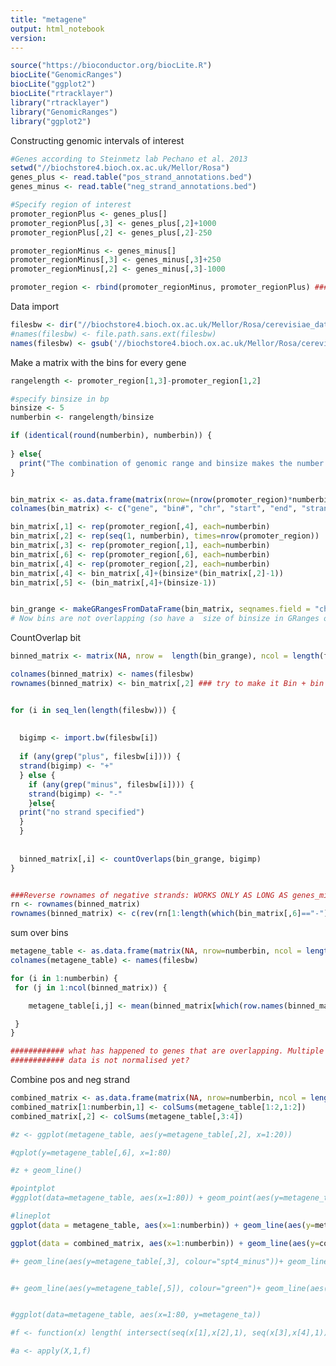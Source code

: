 ```yaml
---
title: "metagene"
output: html_notebook
version: 
---
```


```r
source("https://bioconductor.org/biocLite.R")
biocLite("GenomicRanges")
biocLite("ggplot2")
biocLite("rtracklayer")
library("rtracklayer")
library("GenomicRanges")
library("ggplot2")
```

Constructing genomic intervals of interest
```r
#Genes according to Steinmetz lab Pechano et al. 2013
setwd("//biochstore4.bioch.ox.ac.uk/Mellor/Rosa")
genes_plus <- read.table("pos_strand_annotations.bed")
genes_minus <- read.table("neg_strand_annotations.bed")

#Specify region of interest
promoter_regionPlus <- genes_plus[]
promoter_regionPlus[,3] <- genes_plus[,2]+1000
promoter_regionPlus[,2] <- genes_plus[,2]-250

promoter_regionMinus <- genes_minus[]
promoter_regionMinus[,3] <- genes_minus[,3]+250
promoter_regionMinus[,2] <- genes_minus[,3]-1000

promoter_region <- rbind(promoter_regionMinus, promoter_regionPlus) ### don't change the order of minus/plus region without changing the renaming of the rownames of the minus strand just after the CountOverlap bit (chunk 5)

```



Data import
```r
filesbw <- dir("//biochstore4.bioch.ox.ac.uk/Mellor/Rosa/cerevisiae_dataForRosa", pattern = glob2rx("uzun*.bw"), full.names=TRUE)
#names(filesbw) <- file.path.sans.ext(filesbw)
names(filesbw) <- gsub('//biochstore4.bioch.ox.ac.uk/Mellor/Rosa/cerevisiae_dataForRosa|*_NETseq_minus.bw|*_NETseq_plus.bw|/uzun_*', '', filesbw)
``` 


Make a matrix with the bins for every gene
```r
rangelength <- promoter_region[1,3]-promoter_region[1,2]

#specify binsize in bp
binsize <- 5
numberbin <- rangelength/binsize

if (identical(round(numberbin), numberbin)) {
  
} else{
  print("The combination of genomic range and binsize makes the number of bins not an integer. So either change them or fix this problem in the code")
}


bin_matrix <- as.data.frame(matrix(nrow=(nrow(promoter_region)*numberbin), ncol=6))
colnames(bin_matrix) <- c("gene", "bin#", "chr", "start", "end", "strand")

bin_matrix[,1] <- rep(promoter_region[,4], each=numberbin)
bin_matrix[,2] <- rep(seq(1, numberbin), times=nrow(promoter_region))
bin_matrix[,3] <- rep(promoter_region[,1], each=numberbin)
bin_matrix[,6] <- rep(promoter_region[,6], each=numberbin)
bin_matrix[,4] <- rep(promoter_region[,2], each=numberbin)
bin_matrix[,4] <- bin_matrix[,4]+(binsize*(bin_matrix[,2]-1))
bin_matrix[,5] <- (bin_matrix[,4]+(binsize-1))


bin_grange <- makeGRangesFromDataFrame(bin_matrix, seqnames.field = "chr", start.field = "start", end.field = "end", keep.extra.columns = TRUE)
# Now bins are not overlapping (so have a  size of binsize in GRanges object) and the last bp in the promoter region is lost...
```

CountOverlap bit
```r

binned_matrix <- matrix(NA, nrow =  length(bin_grange), ncol = length(filesbw))

colnames(binned_matrix) <- names(filesbw)
rownames(binned_matrix) <- bin_matrix[,2] ### try to make it Bin + bin number


for (i in seq_len(length(filesbw))) {
  
  
  bigimp <- import.bw(filesbw[i])
  
  if (any(grep("plus", filesbw[i]))) {
  strand(bigimp) <- "+"
  } else {
    if (any(grep("minus", filesbw[i]))) {
    strand(bigimp) <- "-"
    }else{
  print("no strand specified")
  }
  }
  
  
  binned_matrix[,i] <- countOverlaps(bin_grange, bigimp)
}


###Reverse rownames of negative strands: WORKS ONLY AS LONG AS genes_minus is first half, otherwise you have to change this bit
rn <- rownames(binned_matrix)
rownames(binned_matrix) <- c(rev(rn[1:length(which(bin_matrix[,6]=="-"))]), rn[(length(which(bin_matrix[,6]=="-"))+1):length(rn)])

```



sum over bins

```r
metagene_table <- as.data.frame(matrix(NA, nrow=numberbin, ncol = length(filesbw)))
colnames(metagene_table) <- names(filesbw) 

for (i in 1:numberbin) { 
 for (j in 1:ncol(binned_matrix)) {

    metagene_table[i,j] <- mean(binned_matrix[which(row.names(binned_matrix)==i),j])

 }
}

############ what has happened to genes that are overlapping. Multiple transcription start sites.
############ data is not normalised yet?
```


Combine pos and neg strand
```r
combined_matrix <- as.data.frame(matrix(NA, nrow=numberbin, ncol = length(filesbw)/2))
combined_matrix[1:numberbin,1] <- colSums(metagene_table[1:2,1:2])
combined_matrix[,2] <- colSums(metagene_table[,3:4])


```


```r
#z <- ggplot(metagene_table, aes(y=metagene_table[,2], x=1:20))

#qplot(y=metagene_table[,6], x=1:80)

#z + geom_line()

#pointplot
#ggplot(data=metagene_table, aes(x=1:80)) + geom_point(aes(y=metagene_table[,1]), color="darkblue")+ geom_point(aes(y=metagene_table[,2]), color="red")+ geom_point(aes(y=metagene_table[,3]), color="orange")+ geom_point(aes(y=metagene_table[,4]), color= "cornflowerblue")+ geom_point(aes(y=metagene_table[,5]), colour="green")+ geom_point(aes(y=metagene_table[,6]), colour="purple") 

#lineplot
ggplot(data = metagene_table, aes(x=1:numberbin)) + geom_line(aes(y=metagene_table[,1], colour="dst1_minus"))+ geom_line(aes(y=metagene_table[,2], colour="dst1_plus"))+ geom_line(aes(y=metagene_table[,3], colour="spt4_minus"))+ geom_line(aes(y=metagene_table[,4], colour= "spt4_plus")) + scale_colour_manual("", breaks = c("dst1_minus", "dst1_plus", "spt4_minus","spt4_plus"), values = c("red", "green", "blue","cornflowerblue"))

ggplot(data = combined_matrix, aes(x=1:numberbin)) + geom_line(aes(y=combined_matrix[,1], colour="dst1"))+ geom_line(aes(y=combined_matrix[,2], colour="spt4"))+ scale_colour_manual("", breaks = c("dst1", "spt4"), values = c("orange","cornflowerblue"))

#+ geom_line(aes(y=metagene_table[,3], colour="spt4_minus"))+ geom_line(aes(y=metagene_table[,4], colour= "spt4_plus")) + scale_colour_manual("", breaks = c("dst1_minus", "dst1_plus", "spt4_minus","spt4_plus"), values = c("red", "green", "blue","cornflowerblue"))


#+ geom_line(aes(y=metagene_table[,5]), colour="green")+ geom_line(aes(y=metagene_table[,6]), colour="purple")+scale_fill_discrete(labels = c("1", "2", "3", "4", "5", "6"))+theme(legend.position="right")


#ggplot(data=metagene_table, aes(x=1:80, y=metagene_ta))
```
















```r
#f <- function(x) length( intersect(seq(x[1],x[2],1), seq(x[3],x[4],1)) )

#a <- apply(X,1,f)






```




